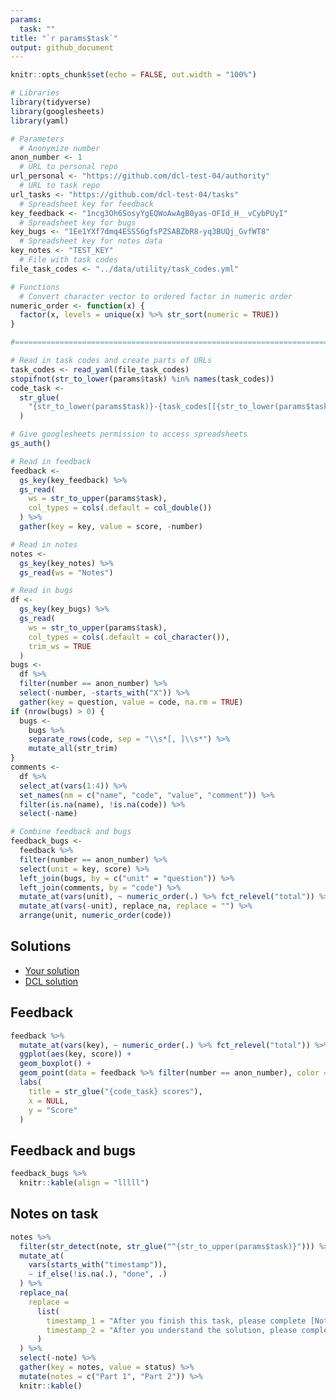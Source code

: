```yaml
---
params:
  task: ""
title: "`r params$task`"
output: github_document
---
```


```r
knitr::opts_chunk$set(echo = FALSE, out.width = "100%")

# Libraries
library(tidyverse)
library(googlesheets)
library(yaml)

# Parameters
  # Anonymize number
anon_number <- 1
  # URL to personal repo
url_personal <- "https://github.com/dcl-test-04/authority"
  # URL to task repo
url_tasks <- "https://github.com/dcl-test-04/tasks"
  # Spreadsheet key for feedback
key_feedback <- "1ncg3Oh6SosyYgEQWoAwAgB0yas-OFId_H__vCybPUyI"
  # Spreadsheet key for bugs
key_bugs <- "1Ee1YXf7dmq4ESSS6gfsPZSABZbR8-yq3BUQj_GvfWT8"
  # Spreadsheet key for notes data
key_notes <- "TEST_KEY"
  # File with task codes
file_task_codes <- "../data/utility/task_codes.yml"

# Functions
  # Convert character vector to ordered factor in numeric order
numeric_order <- function(x) {
  factor(x, levels = unique(x) %>% str_sort(numeric = TRUE))
}

#===============================================================================

# Read in task codes and create parts of URLs
task_codes <- read_yaml(file_task_codes)
stopifnot(str_to_lower(params$task) %in% names(task_codes))
code_task <- 
  str_glue(
    "{str_to_lower(params$task)}-{task_codes[[{str_to_lower(params$task)}]]}"
  )

# Give googlesheets permission to access spreadsheets
gs_auth()

# Read in feedback
feedback <- 
  gs_key(key_feedback) %>% 
  gs_read(
    ws = str_to_upper(params$task),
    col_types = cols(.default = col_double())
  ) %>% 
  gather(key = key, value = score, -number)

# Read in notes
notes <- 
  gs_key(key_notes) %>%
  gs_read(ws = "Notes") 

# Read in bugs
df <- 
  gs_key(key_bugs) %>%
  gs_read(
    ws = str_to_upper(params$task),
    col_types = cols(.default = col_character()),
    trim_ws = TRUE
  )
bugs <- 
  df %>% 
  filter(number == anon_number) %>% 
  select(-number, -starts_with("X")) %>% 
  gather(key = question, value = code, na.rm = TRUE)
if (nrow(bugs) > 0) {
  bugs <- 
    bugs %>% 
    separate_rows(code, sep = "\\s*[, ]\\s*") %>%
    mutate_all(str_trim)
}
comments <- 
  df %>% 
  select_at(vars(1:4)) %>% 
  set_names(nm = c("name", "code", "value", "comment")) %>% 
  filter(is.na(name), !is.na(code)) %>% 
  select(-name)

# Combine feedback and bugs
feedback_bugs <- 
  feedback %>% 
  filter(number == anon_number) %>% 
  select(unit = key, score) %>% 
  left_join(bugs, by = c("unit" = "question")) %>% 
  left_join(comments, by = "code") %>% 
  mutate_at(vars(unit), ~ numeric_order(.) %>% fct_relevel("total")) %>% 
  mutate_at(vars(-unit), replace_na, replace = "") %>%
  arrange(unit, numeric_order(code))
```

## Solutions

* [Your solution](`r str_glue("{url_personal}/blob/master/{code_task}/{code_task}.md")`)
* [DCL solution](`r str_glue("{url_tasks}/blob/master/{code_task}/solution.md")`)

## Feedback

```r
feedback %>% 
  mutate_at(vars(key), ~ numeric_order(.) %>% fct_relevel("total")) %>% 
  ggplot(aes(key, score)) +
  geom_boxplot() +
  geom_point(data = feedback %>% filter(number == anon_number), color = "red") +
  labs(
    title = str_glue("{code_task} scores"),
    x = NULL,
    y = "Score"
  )
```

## Feedback and bugs

```r
feedback_bugs %>% 
  knitr::kable(align = "lllll")
```

## Notes on task

```r
notes %>% 
  filter(str_detect(note, str_glue("^{str_to_upper(params$task)}"))) %>% 
  mutate_at(
    vars(starts_with("timestamp")), 
    ~ if_else(!is.na(.), "done", .)
  ) %>% 
  replace_na(
    replace = 
      list(
        timestamp_1 = "After you finish this task, please complete [Notes on Task - Part 1](https://forms.gle/7mQiBwWpf6BWUUhS6).",
        timestamp_2 = "After you understand the solution, please complete [Notes on Task - Part 2](https://forms.gle/2hDCDfyzmddySggs7)."
      )
  ) %>% 
  select(-note) %>% 
  gather(key = notes, value = status) %>% 
  mutate(notes = c("Part 1", "Part 2")) %>% 
  knitr::kable()
```

